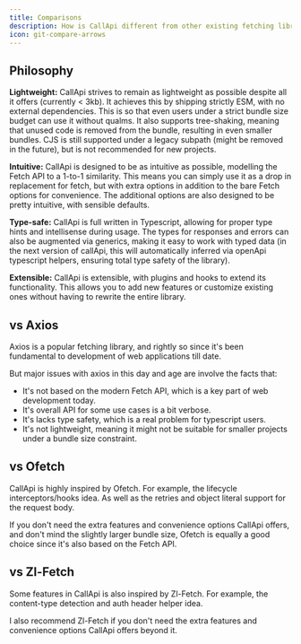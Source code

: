```yaml
---
title: Comparisons
description: How is CallApi different from other existing fetching libraries?
icon: git-compare-arrows
---
```


## Philosophy

**Lightweight:** CallApi strives to remain as lightweight as possible despite all it offers (currently < 3kb).
It achieves this by shipping strictly ESM, with no external dependencies. This is so that even users under a strict bundle size budget can use it without qualms. It also supports tree-shaking, meaning that unused code is removed from the bundle, resulting in even smaller bundles. CJS is still supported under a legacy subpath (might be removed in the future), but is not recommended for new projects.

**Intuitive:** CallApi is designed to be as intuitive as possible, modelling the Fetch API to a 1-to-1 similarity. This means you can simply use it as a drop in replacement for fetch, but with extra options in addition to the bare Fetch options for convenience. The additional options are also designed to be pretty intuitive, with sensible defaults.

**Type-safe:** CallApi is full written in Typescript, allowing for proper type hints and intellisense during usage. The types for responses and errors can also be augmented via generics, making it easy to work with typed data (in the next version of callApi, this will automatically inferred via openApi typescript helpers, ensuring total type safety of the library).

**Extensible:** CallApi is extensible, with plugins and hooks to extend its functionality. This allows you to add new features or customize existing ones without having to rewrite the entire library.

## vs Axios

Axios is a popular fetching library, and rightly so since it's been fundamental to development of web applications till date.

But major issues with axios in this day and age are involve the facts that:

- It's not based on the modern Fetch API, which is a key part of web development today.
- It's overall API for some use cases is a bit verbose.
- It's lacks type safety, which is a real problem for typescript users.
- It's not lightweight, meaning it might not be suitable for smaller projects under a bundle size constraint.

## vs Ofetch

CallApi is highly inspired by Ofetch. For example, the lifecycle interceptors/hooks idea. As well as the retries and object literal support for the request body.

If you don't need the extra features and convenience options CallApi offers, and don't mind the slightly larger bundle size, Ofetch is equally a good choice since it's also based on the Fetch API.

## vs Zl-Fetch

Some features in CallApi is also inspired by Zl-Fetch. For example, the content-type detection and auth header helper idea.

I also recommend Zl-Fetch if you don't need the extra features and convenience options CallApi offers beyond it.
